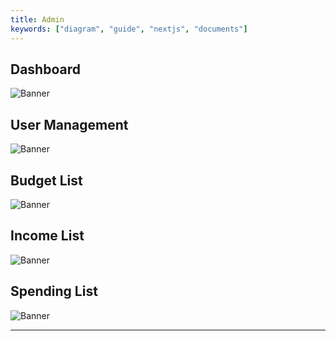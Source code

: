 ```yaml
---
title: Admin
keywords: ["diagram", "guide", "nextjs", "documents"]
---
```


## Dashboard
![Banner](/images/madmin1.jpg "usecase")

## User Management
![Banner](/images/madmin2.jpg "usecase")

## Budget List
![Banner](/images/madmin3.jpg "usecase")

## Income List
![Banner](/images/madmin4.jpg "usecase")

## Spending List
![Banner](/images/madmin5.jpg "usecase")

<hr />


